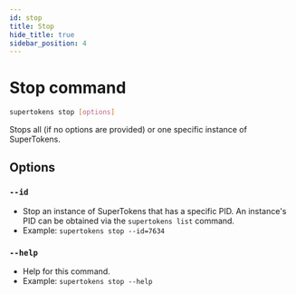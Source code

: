 ```yaml
---
id: stop
title: Stop
hide_title: true
sidebar_position: 4
---
```


# Stop command

```bash
supertokens stop [options]
```
Stops all (if no options are provided) or one specific instance of SuperTokens.

## Options
### `--id`
- Stop an instance of SuperTokens that has a specific PID. An instance's PID can be obtained via the ```supertokens list``` command.
- Example: ```supertokens stop --id=7634```
### `--help`
- Help for this command.
- Example: ```supertokens stop --help```
